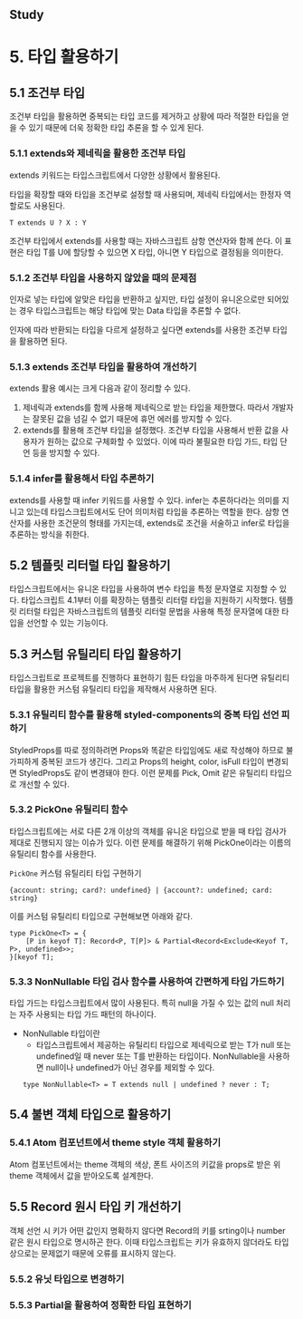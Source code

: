 ## Study

# 5. 타입 활용하기

## 5.1 조건부 타입

조건부 타입을 활용하면 중복되는 타입 코드를 제거하고 상황에 따라 적절한 타입을 얻을 수 있기 때문에 더욱 정확한 타입 추론을 할 수 있게 된다.

### 5.1.1 extends와 제네릭을 활용한 조건부 타입

extends 키워드는 타입스크립트에서 다양한 상황에서 활용된다.

타입을 확장할 때와 타입을 조건부로 설정할 때 사용되며, 제네릭 타입에서는 한정자 역할로도 사용된다.

`T extends U ? X : Y`

조건부 타입에서 extends를 사용할 때는 자바스크립트 삼항 연산자와 함께 쓴다. 이 표현은 타입 T를 U에 할당할 수 있으면 X 타입, 아니면 Y 타입으로 결정됨을 의미한다.

### 5.1.2 조건부 타입을 사용하지 않았을 때의 문제점

인자로 넣는 타입에 알맞은 타입을 반환하고 싶지만, 타입 설정이 유니온으로만 되어있는 경우 타입스크립트는 해당 타입에 맞는 Data 타입을 추론할 수 없다.

인자에 따라 반환되는 타입을 다르게 설정하고 싶다면 extends를 사용한 조건부 타입을 활용하면 된다.

### 5.1.3 extends 조건부 타입을 활용하여 개선하기

extends 활용 예시는 크게 다음과 같이 정리할 수 있다.

1. 제네릭과 extends를 함께 사용해 제네릭으로 받는 타입을 제한했다. 따라서 개발자는 잘못된 값을 넘길 수 없기 때문에 휴먼 에러를 방지할 수 있다.
2. extends를 활용해 조건부 타입을 설정했다. 조건부 타입을 사용해서 반환 값을 사용자가 원하는 값으로 구체화할 수 있었다. 이에 따라 불필요한 타입 가드, 타입 단언 등을 방지할 수 있다.

### 5.1.4 infer를 활용해서 타입 추론하기

extends를 사용할 때 infer 키워드를 사용할 수 있다. infer는 추론하다라는 의미를 지니고 있는데 타입스크립트에서도 단어 의미처럼 타입을 추론하는 역할을 한다. 삼항 연산자를 사용한 조건문의 형태를 가지는데, extends로 조건을 서술하고 infer로 타입을 추론하는 방식을 취한다.

## 5.2 템플릿 리터럴 타입 활용하기

타입스크립트에서는 유니온 타입을 사용하여 변수 타입을 특정 문자열로 지정할 수 있다. 타입스크립트 4.1부터 이를 확장하는 템플릿 리터럴 타입을 지원하기 시작했다. 템플릿 리터럴 타입은 자바스크립트의 템플릿 리터럴 문법을 사용해 특정 문자열에 대한 타입을 선언할 수 있는 기능이다.

## 5.3 커스텀 유틸리티 타입 활용하기

타입스크립트로 프로젝트를 진행하다 표현하기 힘든 타입을 마주하게 된다면 유틸리티 타입을 활용한 커스텀 유틸리티 타입을 제작해서 사용하면 된다.

### 5.3.1 유틸리티 함수를 활용해 styled-components의 중복 타입 선언 피하기

StyledProps를 따로 정의하려면 Props와 똑같은 타입임에도 새로 작성해야 하므로 불가피하게 중복된 코드가 생긴다. 그리고 Props의 height, color, isFull 타입이 변경되면 StyledProps도 같이 변경돼야 한다. 이런 문제를 Pick, Omit 같은 유틸리티 타입으로 개선할 수 있다.

### 5.3.2 PickOne 유틸리티 함수

타입스크립트에는 서로 다른 2개 이상의 객체를 유니온 타입으로 받을 때 타입 검사가 제대로 진행되지 않는 이슈가 있다. 이런 문제를 해결하기 위해 PickOne이라는 이름의 유틸리티 함수를 사용한다.

`PickOne` 커스텀 유틸리티 타입 구현하기

```tsx
{account: string; card?: undefined} | {account?: undefined; card: string}
```

이를 커스텀 유틸리티 타입으로 구현해보면 아래와 같다.

```tsx
type PickOne<T> = {
	[P in keyof T]: Record<P, T[P]> & Partial<Record<Exclude<Keyof T, P>, undefined>>;
}[keyof T];
```

### 5.3.3 NonNullable 타입 검사 함수를 사용하여 간편하게 타입 가드하기

타입 가드는 타입스크립트에서 많이 사용된다. 특히 null을 가질 수 있는 값의 null 처리는 자주 사용되는 타입 가드 패턴의 하나이다.

- NonNullable 타입이란
  - 타입스크립트에서 제공하는 유틸리티 타입으로 제네릭으로 받는 T가 null 또는 undefined일 때 never 또는 T를 반환하는 타입이다. NonNullable을 사용하면 null이나 undefined가 아닌 경우를 제외할 수 있다.
  ```tsx
  type NonNullable<T> = T extends null | undefined ? never : T;
  ```

## 5.4 불변 객체 타입으로 활용하기

### 5.4.1 Atom 컴포넌트에서 theme style 객체 활용하기

Atom 컴포넌트에서는 theme 객체의 색상, 폰트 사이즈의 키값을 props로 받은 위 theme 객체에서 값을 받아오도록 설계한다.

## 5.5 Record 원시 타입 키 개선하기

객체 선언 시 키가 어떤 값인지 명확하지 않다면 Record의 키를 srting이나 number 같은 원시 타입으로 명시하곤 한다. 이때 타입스크립트는 키가 유효하지 않더라도 타입상으로는 문제없기 때문에 오류를 표시하지 않는다.

### 5.5.2 유닛 타입으로 변경하기

### 5.5.3 Partial을 활용하여 정확한 타입 표현하기
